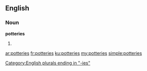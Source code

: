 {{also|Potteries}}
==English==

===Noun===
'''potteries'''

# {{plural of|pottery}}

[[Category:English plurals ending in "-ies"]]

[[ar:potteries]]
[[fr:potteries]]
[[ku:potteries]]
[[my:potteries]]
[[simple:potteries]]